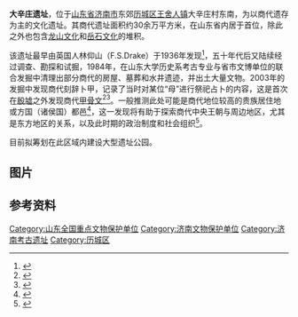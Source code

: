 {{文物保护单位
| 级别 = 全国
| 省区市 = 山东省
| 图片 = 
| 名称 = 大辛庄遗址
| 编号 = 7-0243-1-243
| 分类 = 古遗址
| 时代 = 商
| 所在 = [[济南市|济南市]][[历城区|历城区]][[王舍人镇|王舍人镇]]
| 登录 = 2013年3月
}}
'''大辛庄遗址'''，位于[[山东省|山东省]][[济南市|济南市]]东郊[[历城区|历城区]][[王舍人镇|王舍人镇]]大辛庄村东南，为以商代遗存为主的文化遗址。其商代遗址面积约30余万平方米，在山东省内居于首位，除此之外也包含[[龙山文化|龙山文化]]和[[岳石文化|岳石文化]]的堆积。

该遗址最早由英国人林仰山（F.S.Drake）于1936年发现<ref>{{Cite journal zh |first=钱益汇|title=《大辛庄遗址发掘与历史时期考古学文化的思考》|journal=东南文化|date=2004年第5期}}</ref>，五十年代后又陆续经过调查、勘探和试掘，1984年，在山东大学历史系考古专业与省市文博单位的联合发掘中清理出部分商代的房屋、墓葬和水井遗迹，并出土大量文物。2003年的发掘中发现商代刻辞卜甲，记录了当时对某位“母”进行祭祀占卜的内容，这是首次在[[殷墟|殷墟]]之外发现商代[[甲骨文|甲骨文]]<ref>{{cite web|url=http://www.sd.xinhuanet.com/news/2003-04/09/content_377298.htm|title=《济南市大辛庄遗址考古发掘发现商代甲骨文》|accessdate=2010-06-14|work=雍坚|publisher=新华网山东频道|deadurl=yes|archiveurl=https://web.archive.org/web/20051120011020/http://www.sd.xinhuanet.com/news/2003-04/09/content_377298.htm|archivedate=2005-11-20}}</ref><ref>{{cite web|url=http://museum.sdu.edu.cn/message/showcontent1.asp?id=42&haspicture=0|title=《大辛庄遗址遗迹现象概述》|accessdate=2010-06-14|work=|publisher=山东大学考古数字博物馆|archive-date=2005-12-25|archive-url=https://web.archive.org/web/20051225215316/http://museum.sdu.edu.cn/message/showcontent1.asp?id=42&haspicture=0|dead-url=yes}}</ref>。一般推测此处可能是商代地位较高的贵族居住地或方国（诸侯国）都邑<ref>{{cite web|url=http://www.people.com.cn/GB/wenyu/68/20030419/975876.html|title=《大辛庄遗址明显地显示了商代人的特征》|accessdate=2010-06-14|work=孙浩|publisher=人民网|archive-date=2012-05-06|archive-url=https://web.archive.org/web/20120506220236/http://www.people.com.cn/GB/wenyu/68/20030419/975876.html|dead-url=no}}</ref>，这一发现将有助于探索商代中央王朝与周边地区，尤其是东方地区的关系，以及此时期的政治制度和社会组织<ref>{{cite web|url=http://news.sina.com.cn/o/2009-12-15/044116772625s.shtml|title=《城子崖大辛庄有望建“大遗址公园”》|accessdate=2010-06-14|work=钱欢青|publisher=舜网-济南时报|archive-date=2019-08-12|archive-url=https://web.archive.org/web/20190812025323/http://news.sina.com.cn/o/2009-12-15/044116772625s.shtml|dead-url=no}}</ref>。

目前拟筹划在此区域内建设大型遗址公园。

== 图片 ==

{{Gallery
|width = 300
|height = 
|lines = 1
|File:Hangzhou Liangzhu Museum 2015.08.02 14-58-50.jpg|玉人首饰，龙山文化，大辛庄出土
}}

== 参考资料 ==
{{commonscat|Daxinzhuang Site}}
{{reflist|2}}

{{山东全国重点文物保护单位}}

{{DEFAULTSORT:D}}
[[Category:山东全国重点文物保护单位|Category:山东全国重点文物保护单位]]
[[Category:济南文物保护单位|Category:济南文物保护单位]]
[[Category:济南考古遗址|Category:济南考古遗址]]
[[Category:历城区|Category:历城区]]